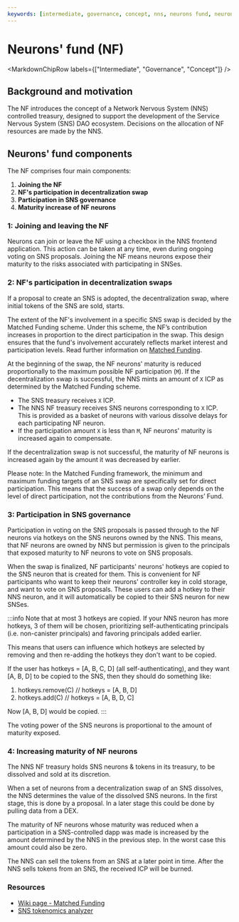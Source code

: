 ```yaml
---
keywords: [intermediate, governance, concept, nns, neurons fund, neurons, NF]
---
```




# Neurons' fund (NF)

<MarkdownChipRow labels={["Intermediate", "Governance", "Concept"]} />

## Background and motivation

The NF introduces the concept of a Network Nervous System (NNS) controlled treasury, designed to support the development of the Service Nervous System (SNS) DAO ecosystem. Decisions on the allocation of NF resources are made by the NNS.

## Neurons' fund components

The NF comprises four main components:
1. **Joining the NF**
2. **NF's participation in decentralization swap**
3. **Participation in SNS governance**
4. **Maturity increase of NF neurons**

### 1: Joining and leaving the NF

Neurons can join or leave the NF using a checkbox in the NNS frontend application. This action can be taken at any time, even during ongoing voting on SNS proposals. Joining the NF means neurons expose their maturity to the risks associated with participating in SNSes.

### 2: NF's participation in decentralization swaps

If a proposal to create an SNS is adopted, the decentralization swap, where initial tokens of the SNS are sold, starts.

The extent of the NF's involvement in a specific SNS swap is decided by the Matched Funding scheme. Under this scheme, the NF’s contribution increases in proportion to the direct participation in the swap. This design ensures that the fund's involvement accurately reflects market interest and participation levels. Read further information on [Matched Funding](https://wiki.internetcomputer.org/wiki/Matched_Funding).

At the beginning of the swap, the NF neurons' maturity is reduced proportionally to the maximum possible NF participation (`M`). If the decentralization swap is successful, the NNS mints an amount of `X` ICP as determined by the Matched Funding scheme.
  * The SNS treasury receives `X` ICP.
  * The NNS NF treasury receives SNS neurons corresponding to `X` ICP. This is provided as a basket of neurons with various dissolve delays for each participating NF neuron.
  * If the participation amount `X` is less than `M`, NF neurons' maturity is increased again to compensate.

If the decentralization swap is not successful, the maturity of NF neurons is increased again by the amount it was decreased by earlier.

Please note: In the Matched Funding framework, the minimum and maximum funding targets of an SNS swap are specifically set for direct participation. This means that the success of a swap only depends on the level of direct participation, not the contributions from the Neurons’ Fund.

### 3: Participation in SNS governance

Participation in voting on the SNS proposals is passed through to the NF neurons via hotkeys on the SNS neurons owned by the NNS. This means, that NF neurons are owned by NNS but permission is given to the principals that exposed maturity to NF neurons to vote on SNS proposals.

When the swap is finalized, NF participants' neurons' hotkeys are copied to the SNS neuron that is created for them. This is convenient for NF participants who want to keep their neurons' controller key in cold storage, and want to vote on SNS proposals. These users can add a hotkey to their NNS neuron, and it will automatically be copied to their SNS neuron for new SNSes. 

:::info
Note that at most 3 hotkeys are copied. If your NNS neuron has more hotkeys, 3 of them will be chosen, prioritizing self-authenticating principals (i.e. non-canister principals) and favoring principals added earlier.

This means that users can influence which hotkeys are selected by removing and then re-adding the hotkeys they don't want to be copied.

If the user has hotkeys = [A, B, C, D] (all self-authenticating), and they want [A, B, D] to be copied to the SNS, then they should do something like:

1. hotkeys.remove(C) // hotkeys = [A, B, D]
2. hotkeys.add(C)  // hotkeys = [A, B, D, C]

Now [A, B, D] would be copied.
:::

The voting power of the SNS neurons is proportional to the amount of maturity exposed.

### 4: Increasing maturity of NF neurons

The NNS NF treasury holds SNS neurons & tokens in its treasury, to be dissolved and sold at its discretion.

When a set of neurons from a decentralization swap of an SNS dissolves, the NNS determines the value of the dissolved SNS neurons. In the first stage, this is done by a proposal. In a later stage this could be done by pulling data from a DEX.

The maturity of NF neurons whose maturity was reduced when a participation in a SNS-controlled dapp was made is increased by the amount determined by the NNS in the previous step. In the worst case this amount could also be zero.

The NNS can sell the tokens from an SNS at a later point in time. After the NNS sells tokens from an SNS, the received ICP will be burned.

### Resources

* [Wiki page - Matched Funding](https://wiki.internetcomputer.org/wiki/Matched_Funding)
* [SNS tokenomics analyzer](https://dashboard.internetcomputer.org/sns/tokenomics)